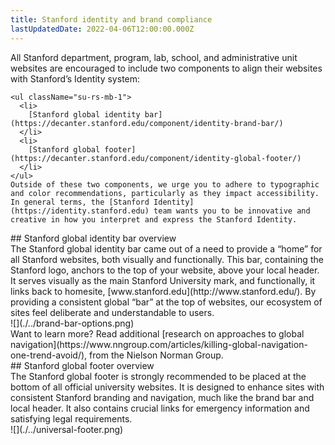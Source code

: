```yaml
---
title: Stanford identity and brand compliance
lastUpdatedDate: 2022-04-06T12:00:00.000Z
---
```

<section>
  <div className="su-rs-mb-4">
    All Stanford department, program, lab, school, and administrative unit websites are encouraged to include two components to align their websites with Stanford’s Identity system:

    <ul className="su-rs-mb-1">
      <li>
        [Stanford global identity bar](https://decanter.stanford.edu/component/identity-brand-bar/)
      </li>
      <li>
        [Stanford global footer](https://decanter.stanford.edu/component/identity-global-footer/)
      </li>
    </ul>
    Outside of these two components, we urge you to adhere to typographic and color recommendations, particularly as they impact accessibility.
    In general terms, the [Stanford Identity](https://identity.stanford.edu) team wants you to be innovative and creative in how you interpret and express the Stanford Identity.
  </div>

  <div className="su-rs-mb-4">
    ## Stanford global identity bar overview
    <div className="su-rs-mb-1">
      The Stanford global identity bar came out of a need to provide a “home” for all Stanford websites, both visually and functionally.
      This bar, containing the Stanford logo, anchors to the top of your website, above your local header. It serves visually as the main Stanford University mark, and functionally, it links back to homesite,
      [www.stanford.edu](http://www.stanford.edu/). By providing a consistent global “bar” at the top of websites, our ecosystem of sites feel deliberate and understandable to users.
    </div>
    <div className="su-rs-mb-1">
      ![](./../brand-bar-options.png)
    </div>
    Want to learn more? Read additional [research on approaches to global navigation](https://www.nngroup.com/articles/killing-global-navigation-one-trend-avoid/), from the Nielson Norman Group.
  </div>

  <div className="su-rs-mb-4">
    ## Stanford global footer overview
    <div className="su-rs-mb-1">
      The Stanford global footer is strongly recommended to be placed at the bottom of all official university websites. It is designed to enhance sites with consistent Stanford branding and navigation, much like the brand bar and local header. It also contains crucial links for emergency information and satisfying legal requirements.
    </div>
    ![](./../universal-footer.png)
  </div>
</section>
